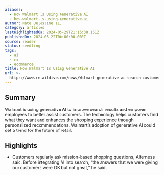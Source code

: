 ```yaml
---
aliases:
  - How Walmart Is Using Generative AI
  - how-walmart-is-using-generative-ai
author: Nate Delesline III
category: articles
lastHighlightedOn: 2024-05-29T21:15:38.151Z
publishedOn: 2024-05-22T00:00:00.000Z
source: reader
status: seedling
tags:
  - ai
  - cx
  - ecommerce
title: How Walmart Is Using Generative AI
url: >-
  https://www.retaildive.com/news/Walmart-generative-ai-search-customers-workers/716820/?utm_source=Sailthru&utm_medium=email&utm_campaign=Newsletter%20Weekly%20Roundup:%20Marketing%20Dive:%20Daily%20Dive%2005-25-2024&utm_term=Marketing%20Dive%20Weekender
---
```

## Summary

Walmart is using generative AI to improve search results and empower employees to better assist customers. The technology helps customers find what they want and enhances the shopping experience through personalized recommendations. Walmart’s adoption of generative AI could set a trend for the future of retail.

## Highlights

- Customers regularly ask mission-based shopping questions, Alferness said. Before integrating AI into search, “the answers that we were giving our customers were OK but not great,” he said.
